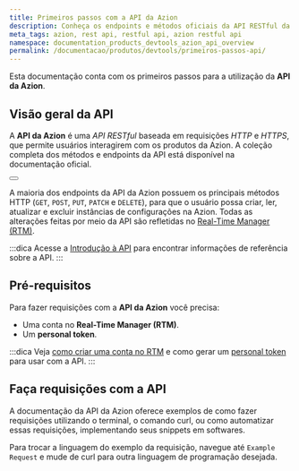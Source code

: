 ```yaml
---
title: Primeiros passos com a API da Azion
description: Conheça os endpoints e métodos oficiais da API RESTful da Azion.
meta_tags: azion, rest api, restful api, azion restful api
namespace: documentation_products_devtools_azion_api_overview
permalink: /documentacao/produtos/devtools/primeiros-passos-api/
---
```



Esta documentação conta com os primeiros passos para a utilização da **API da Azion**.

## Visão geral da API

A **API da Azion** é uma *API RESTful* baseada em requisições *HTTP* e *HTTPS*, que permite usuários interagirem com os produtos da Azion. A coleção completa dos métodos e endpoints da API está disponível na documentação oficial.

<Button href="https://api.azion.com/" text="Ir para documentação da API da Azion"></Button>

A maioria dos endpoints da API da Azion possuem os principais métodos HTTP (`GET`, `POST`, `PUT`, `PATCH` e `DELETE`), para que o usuário possa criar, ler, atualizar e excluir instâncias de configurações na Azion. Todas as alterações feitas por meio da API são refletidas no [Real-Time Manager (RTM)](https://manager.azion.com).

:::dica
Acesse a [Introdução à API](https://api.azion.com/#intro) para encontrar informações de referência sobre a API.
:::

## Pré-requisitos

Para fazer requisições com a **API da Azion** você precisa:

- Uma conta no **Real-Time Manager (RTM)**.
- Um **personal token**.

:::dica
Veja [como criar uma conta no RTM](/pt-br/documentacao/produtos/contas/criar-uma-conta/) e como gerar um [personal token](/pt-br/documentacao/produtos/gestao-de-contas/personal-tokens/) para usar com a API.
:::

## Faça requisições com a API
 
A documentação da API da Azion oferece exemplos de como fazer requisições utilizando o terminal, o comando curl, ou como automatizar essas requisições, implementando seus snippets em softwares.

Para trocar a linguagem do exemplo da requisição, navegue até `Example Request` e mude de curl para outra linguagem de programação desejada.
